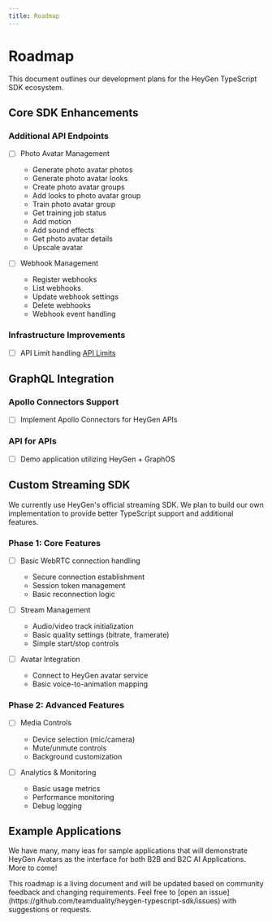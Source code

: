 ```yaml
---
title: Roadmap
---
```



# Roadmap

This document outlines our development plans for the HeyGen TypeScript SDK ecosystem.

## Core SDK Enhancements

### Additional API Endpoints

- [ ] Photo Avatar Management

  - Generate photo avatar photos
  - Generate photo avatar looks
  - Create photo avatar groups
  - Add looks to photo avatar group
  - Train photo avatar group
  - Get training job status
  - Add motion
  - Add sound effects
  - Get photo avatar details
  - Upscale avatar

- [ ] Webhook Management

  - Register webhooks
  - List webhooks
  - Update webhook settings
  - Delete webhooks
  - Webhook event handling

### Infrastructure Improvements

- [ ] API Limit handling [API Limits](https://docs.heygen.ai/reference/limits)

## GraphQL Integration

### Apollo Connectors Support

- [ ] Implement Apollo Connectors for HeyGen APIs

### API for APIs

- [ ] Demo application utilizing HeyGen + GraphOS

## Custom Streaming SDK

<Callout type="info">
  We currently use HeyGen's official streaming SDK. We plan to build our own
  implementation to provide better TypeScript support and additional features.
</Callout>

### Phase 1: Core Features

- [ ] Basic WebRTC connection handling

  - Secure connection establishment
  - Session token management
  - Basic reconnection logic

- [ ] Stream Management

  - Audio/video track initialization
  - Basic quality settings (bitrate, framerate)
  - Simple start/stop controls

- [ ] Avatar Integration
  - Connect to HeyGen avatar service
  - Basic voice-to-animation mapping

### Phase 2: Advanced Features

- [ ] Media Controls

  - Device selection (mic/camera)
  - Mute/unmute controls
  - Background customization

- [ ] Analytics & Monitoring
  - Basic usage metrics
  - Performance monitoring
  - Debug logging

## Example Applications

We have many, many ieas for sample applications that will demonstrate HeyGen Avatars as the interface for both B2B and B2C AI Applications. More to come!

<Callout>
  This roadmap is a living document and will be updated based on community
  feedback and changing requirements. Feel free to [open an
  issue](https://github.com/teamduality/heygen-typescript-sdk/issues) with
  suggestions or requests.
</Callout>
